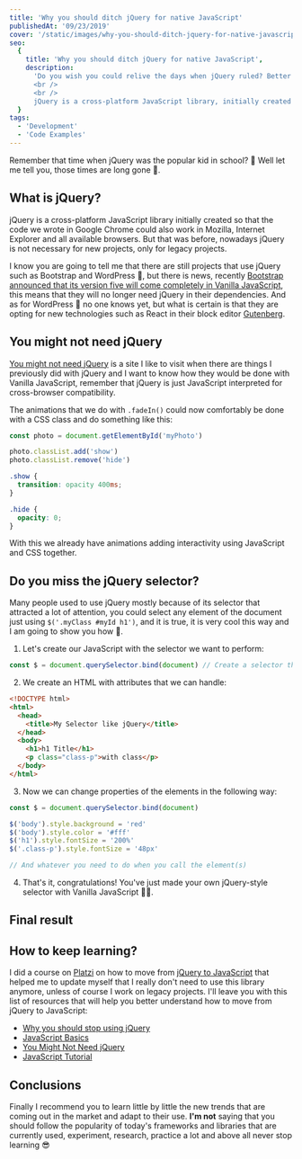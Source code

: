 ```yaml
---
title: 'Why you should ditch jQuery for native JavaScript'
publishedAt: '09/23/2019'
cover: '/static/images/why-you-should-ditch-jquery-for-native-javascript/banner.jpeg'
seo:
  {
    title: 'Why you should ditch jQuery for native JavaScript',
    description:
      'Do you wish you could relive the days when jQuery ruled? Better get your applications on steroids if you want to stand a chance.
      <br />
      <br />
      jQuery is a cross-platform JavaScript library, initially created so that the code we wrote in Google Chrome could also work in Mozilla, Internet Explorer and all available browsers.',
  }
tags:
  - 'Development'
  - 'Code Examples'
---
```


Remember that time when jQuery was the popular kid in school? 🤩 Well let me tell you, those times are long gone 👴.

## What is jQuery?

jQuery is a cross-platform JavaScript library initially created so that the code we wrote in Google Chrome could also work in Mozilla, Internet Explorer and all available browsers. But that was before, nowadays jQuery is not necessary for new projects, only for legacy projects.

I know you are going to tell me that there are still projects that use jQuery such as Bootstrap and WordPress 🤨, but there is news, recently [Bootstrap announced that its version five will come completely in Vanilla JavaScript](https://github.com/twbs/bootstrap/pull/23586), this means that they will no longer need jQuery in their dependencies. And as for WordPress 🤔 no one knows yet, but what is certain is that they are opting for new technologies such as React in their block editor [Gutenberg](https://github.com/WordPress/gutenberg).

## You might not need jQuery

[You might not need jQuery](http://youmightnotneedjquery.com/) is a site I like to visit when there are things I previously did with jQuery and I want to know how they would be done with Vanilla JavaScript, remember that jQuery is just JavaScript interpreted for cross-browser compatibility.

The animations that we do with `.fadeIn()` could now comfortably be done with a CSS class and do something like this:

```js
const photo = document.getElementById('myPhoto')

photo.classList.add('show')
photo.classList.remove('hide')
```

```css
.show {
  transition: opacity 400ms;
}

.hide {
  opacity: 0;
}
```

With this we already have animations adding interactivity using JavaScript and CSS together.

## Do you miss the jQuery selector?

Many people used to use jQuery mostly because of its selector that attracted a lot of attention, you could select any element of the document just using `$('.myClass #myId h1')`, and it is true, it is very cool this way and I am going to show you how 🥳.

1. Let's create our JavaScript with the selector we want to perform:

```js
const $ = document.querySelector.bind(document) // Create a selector that references the entire current document
```

2. We create an HTML with attributes that we can handle:

```html
<!DOCTYPE html>
<html>
  <head>
    <title>My Selector like jQuery</title>
  </head>
  <body>
    <h1>h1 Title</h1>
    <p class="class-p">with class</p>
  </body>
</html>
```

3. Now we can change properties of the elements in the following way:

```js
const $ = document.querySelector.bind(document)

$('body').style.background = 'red'
$('body').style.color = '#fff'
$('h1').style.fontSize = '200%'
$('.class-p').style.fontSize = '48px'

// And whatever you need to do when you call the element(s)
```

4. That's it, congratulations! You've just made your own jQuery-style selector with Vanilla JavaScript 🎉🥳.

## Final result

<CodePen codePenId="LYPXyeo" />

## How to keep learning?

I did a course on [Platzi](https://platzi.com) on how to move from [jQuery to JavaScript](https://platzi.com/clases/jquery-js/) that helped me to update myself that I really don't need to use this library anymore, unless of course I work on legacy projects. I'll leave you with this list of resources that will help you better understand how to move from jQuery to JavaScript:

- [Why you should stop using jQuery](https://platzi.com/blog/debes-dejar-de-usar-jquery/)
- [JavaScript Basics](https://platzi.com/clases/fundamentos-javascript/)
- [You Might Not Need jQuery](http://youmightnotneedjquery.com/)
- [JavaScript Tutorial](https://www.w3schools.com/js/default.asp)

## Conclusions

Finally I recommend you to learn little by little the new trends that are coming out in the market and adapt to their use. **I'm not** saying that you should follow the popularity of today's frameworks and libraries that are currently used, experiment, research, practice a lot and above all never stop learning 😎
